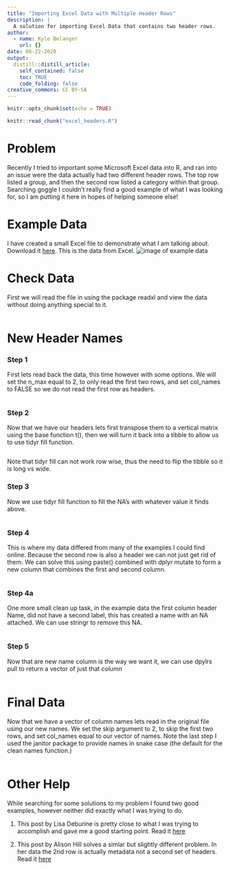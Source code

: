 ```yaml
---
title: "Importing Excel Data with Multiple Header Rows"
description: |
  A solution for importing Excel Data that contains two header rows.
author:
  - name: Kyle Belanger
    url: {}
date: 06-22-2020
output:
  distill::distill_article:
    self_contained: false
    toc: TRUE
    code_folding: false
creative_commons: CC BY-SA
---
```



```r
knitr::opts_chunk$set(echo = TRUE)
```


```r

knitr::read_chunk("excel_headers.R")
```

# Problem 

Recently I tried to important some Microsoft Excel data into R, and ran into an issue were the data actually had two different header rows. The top row listed a group, and then the second row listed a category within that group.  Searching goggle I couldn't really find a good example of what I was looking for, so I am putting it here in hopes of helping someone else!   

# Example Data

I have created a small Excel file to demonstrate what I am talking about. Download it [here](https://github.com/mmmmtoasty19/kyleb/tree/master/content/post/2020-06-15-importing-excel-data-with-multiple-headers/example_data.xlsx). This is the data from Excel.
![image of example data](example_data_img1.png)

# Check Data

First we will read the file in using the package readxl and view the data without doing anything special to it.

```r

```

# New Header Names

### Step 1
First lets read back the data, this time however with some options.  We will set the n_max equal to 2, to only read the first two rows, and set col_names to FALSE so we do not read the first row as headers.

```r

```

### Step 2
Now that we have our headers lets first transpose them to a vertical matrix using the base function t(), then we will turn it back into a tibble to allow us to use tidyr fill function. 

```r

```

Note that tidyr fill can not work row wise, thus the need to flip the tibble so it is long vs wide.

### Step 3

Now we use tidyr fill function to fill the NA's with whatever value it finds above.  

```r

```

### Step 4

This is where my data differed from many of the examples I could find online.  Because the second row is also a header we can not just get rid of them.  We can solve this using paste() combined with dplyr mutate to form a new column that combines the first and second column.

```r

```

### Step 4a

One more small clean up task, in the example data the first column header Name, did not have a second label, this has created a name with an NA attached.  We can use stringr to remove this NA.

```r

```

### Step 5
Now that are new name column is the way we want it, we can use dpylrs pull to return a vector of just that column

```r

```

# Final Data

Now that we have a vector of column names lets read in the original file using our new names.  We set the skip argument to 2, to skip the first two rows, and set col_names equal to our vector of names.  Note the last step I used the janitor package to provide names in snake case (the default for the clean names function.)

```r

```

# Other Help

While searching for some solutions to my problem I found two good examples, however neither did exactly what I was trying to do.  

1.  This post by Lisa Deburine is pretty close to what I was trying to accomplish and gave me a good starting point.  Read it [here](https://debruine.github.io/posts/multi-row-headers/)

2.  This post by Alison Hill solves a simlar but slightly different problem. In her data the 2nd row is actually metadata not a second set of headers.  Read it [here](https://alison.rbind.io/post/2018-02-23-read-multiple-header-rows/)
